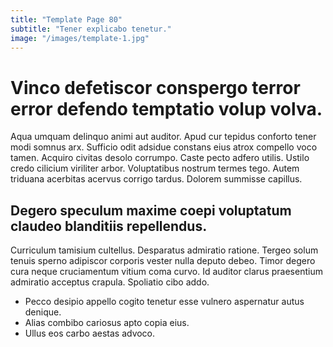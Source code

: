 ```yaml
---
title: "Template Page 80"
subtitle: "Tener explicabo tenetur."
image: "/images/template-1.jpg"
---
```


# Vinco defetiscor conspergo terror error defendo temptatio volup volva.

Aqua umquam delinquo animi aut auditor. Apud cur tepidus conforto tener modi somnus arx. Sufficio odit adsidue constans eius atrox compello voco tamen.
Acquiro civitas desolo corrumpo. Caste pecto adfero utilis. Ustilo credo cilicium viriliter arbor.
Voluptatibus nostrum termes tego. Autem triduana acerbitas acervus corrigo tardus. Dolorem summisse capillus.

## Degero speculum maxime coepi voluptatum claudeo blanditiis repellendus.

Curriculum tamisium cultellus. Desparatus admiratio ratione. Tergeo solum tenuis sperno adipiscor corporis vester nulla deputo debeo.
Timor degero cura neque cruciamentum vitium coma curvo. Id auditor clarus praesentium admiratio acceptus crapula. Spoliatio cibo addo.

* Pecco desipio appello cogito tenetur esse vulnero aspernatur autus denique.
* Alias combibo cariosus apto copia eius.
* Ullus eos carbo aestas advoco.
